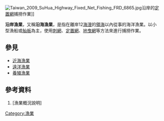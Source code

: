 [[Image:Taiwan_2009_SuHua_Highway_Fixed_Net_Fishing_FRD_6865.jpg|thumb]]沿岸的[[定置網|定置網]]捕撈作業]]

'''沿岸漁業'''，又稱'''沿海漁業'''，是指在離岸12[[海浬|海浬]]的[[領海|領海]]以內從事的海洋漁業。以小型漁船或[[舢舨|舢舨]]為主，使用[[刺網|刺網]]、[[定置網|定置網]]、[[地曳網|地曳網]]等方法來進行捕撈作業。

==參見==
* [[近海漁業|近海漁業]]
* [[遠洋漁業|遠洋漁業]]
* [[養殖漁業|養殖漁業]]

==參考資料==
# [漁業概況說明]

{{econ-stub}}

[[Category:漁業|Category:漁業]]